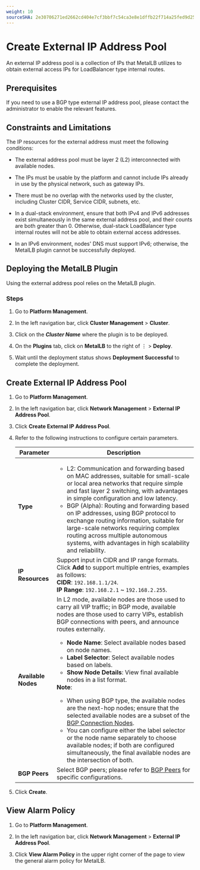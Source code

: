```yaml
---
weight: 10
sourceSHA: 2e30706271ed2662cd404e7cf3bbf7c54ca3e8e1dffb22f714a25fed9d25ef07
---
```


# Create External IP Address Pool

An external IP address pool is a collection of IPs that MetalLB utilizes to obtain external access IPs for LoadBalancer type internal routes.

## Prerequisites

If you need to use a BGP type external IP address pool, please contact the administrator to enable the relevant features.

## Constraints and Limitations

The IP resources for the external address must meet the following conditions:

- The external address pool must be layer 2 (L2) interconnected with available nodes.

- The IPs must be usable by the platform and cannot include IPs already in use by the physical network, such as gateway IPs.

- There must be no overlap with the networks used by the cluster, including Cluster CIDR, Service CIDR, subnets, etc.

- In a dual-stack environment, ensure that both IPv4 and IPv6 addresses exist simultaneously in the same external address pool, and their counts are both greater than 0. Otherwise, dual-stack LoadBalancer type internal routes will not be able to obtain external access addresses.

- In an IPv6 environment, nodes' DNS must support IPv6; otherwise, the MetalLB plugin cannot be successfully deployed.

## Deploying the MetalLB Plugin

Using the external address pool relies on the MetalLB plugin.

### Steps

1. Go to **Platform Management**.

2. In the left navigation bar, click **Cluster Management** > **Cluster**.

3. Click on the ***Cluster Name*** where the plugin is to be deployed.

4. On the **Plugins** tab, click on **MetalLB** to the right of ⋮ > **Deploy**.

5. Wait until the deployment status shows **Deployment Successful** to complete the deployment.

## Create External IP Address Pool

1. Go to **Platform Management**.

2. In the left navigation bar, click **Network Management** > **External IP Address Pool**.

3. Click **Create External IP Address Pool**.

4. Refer to the following instructions to configure certain parameters.

   | Parameter      | Description                                                                                                                                                                                                                                                                                                                                                                   |
   | -------------- | ----------------------------------------------------------------------------------------------------------------------------------------------------------------------------------------------------------------------------------------------------------------------------------------------------------------------------------------------------------------------------- |
   | **Type**       | <ul><li>L2: Communication and forwarding based on MAC addresses, suitable for small-scale or local area networks that require simple and fast layer 2 switching, with advantages in simple configuration and low latency.</li><li>BGP (Alpha): Routing and forwarding based on IP addresses, using BGP protocol to exchange routing information, suitable for large-scale networks requiring complex routing across multiple autonomous systems, with advantages in high scalability and reliability.</li></ul>                                                            |
   | **IP Resources**| Support input in CIDR and IP range formats. Click **Add** to support multiple entries, examples as follows:<br />**CIDR**: `192.168.1.1/24`.<br />**IP Range**: `192.168.2.1` \~ `192.168.2.255`.                                                                                                                                                                                             |
   | **Available Nodes** | In L2 mode, available nodes are those used to carry all VIP traffic; in BGP mode, available nodes are those used to carry VIPs, establish BGP connections with peers, and announce routes externally. <ul><li><b>Node Name</b>: Select available nodes based on node names.</li><li><b>Label Selector</b>: Select available nodes based on labels.</li><li><b>Show Node Details</b>: View final available nodes in a list format.</li></ul><b>Note</b>: <ul><li>When using BGP type, the available nodes are the next-hop nodes; ensure that the selected available nodes are a subset of the [BGP Connection Nodes](./create_bgppeer.mdx).</li><li>You can configure either the label selector or the node name separately to choose available nodes; if both are configured simultaneously, the final available nodes are the intersection of both.</li></ul> |
   | **BGP Peers**  | Select BGP peers; please refer to [BGP Peers](./create_bgppeer.mdx) for specific configurations.                                                                                                                                                                                                                                                                                                                   |

5. Click **Create**.

## View Alarm Policy

1. Go to **Platform Management**.

2. In the left navigation bar, click **Network Management** > **External IP Address Pool**.

3. Click **View Alarm Policy** in the upper right corner of the page to view the general alarm policy for MetalLB.
